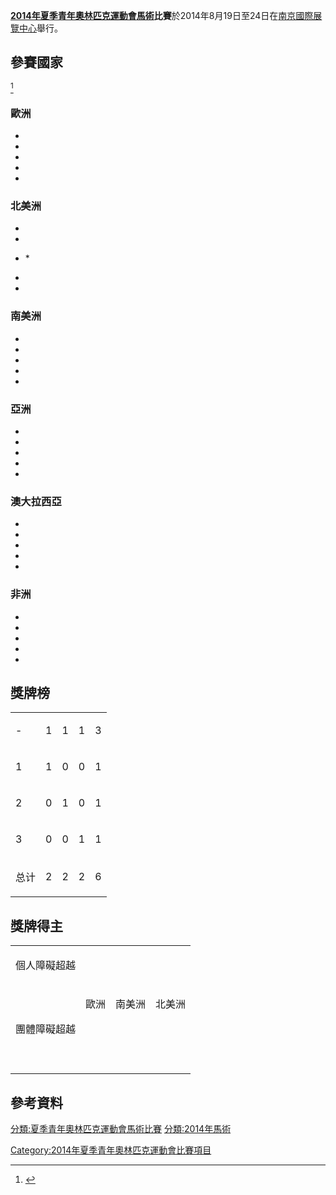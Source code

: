 {{noteTA|G1=Sports}}
{{Infobox Olympic event
|event = 馬術
|games = 2014年夏季青年
|image = [[File:Olympic_rings_without_rims.svg|centre]]
|caption = 
|venue = [[南京國際展覽中心|南京國際展覽中心]]
|dates = 8月19日至24日
|competitors = 
|nations = 
|prev = [[2010年夏季青年奧林匹克運動會馬術比賽|2010]]
|next = [[2018年夏季青年奧林匹克運動會馬術比賽|2018]]
}}

{{2014年夏季青年奧林匹克運動會馬術比賽}}

'''[[2014年夏季青年奧林匹克運動會|2014年夏季青年奧林匹克運動會]][[馬術|馬術]]比賽'''於2014年8月19日至24日在[[南京國際展覽中心|南京國際展覽中心]]舉行。

==參賽國家==

<ref>{{cite web |url=http://athlete.nanjing2014.org/en/index.html |title=存档副本 |accessdate=2014-08-10 |deadurl=yes |archiveurl=https://web.archive.org/web/20140812043800/http://athlete.nanjing2014.org/en/index.html |archivedate=2014-08-12 }}</ref>

===歐洲===
* {{flagIOC|GBR|2014年夏季青年}} 
* {{flagIOC|IRL|2014年夏季青年}} 
* {{flagIOC|ITA|2014年夏季青年}}
* {{flagIOC|NED|2014年夏季青年}}
* {{flagIOC|SWE|2014年夏季青年}} 

===北美洲===
* {{flagIOC|CAY|2014年夏季青年}}
* {{flagIOC|DOM|2014年夏季青年}}
* {{flagIOC|ECU|2014年夏季青年}}*
* {{flagIOC|ESA|2014年夏季青年}}
* {{flagIOC|GUA|2014年夏季青年}} 

===南美洲===
* {{flagIOC|ARG|2014年夏季青年}}
* {{flagIOC|BRA|2014年夏季青年}} 
* {{flagIOC|CHI|2014年夏季青年}} 
* {{flagIOC|PAR|2014年夏季青年}}
* {{flagIOC|URU|2014年夏季青年}} 

===亞洲===
* {{flagIOC|CHN|2014年夏季青年}} 
* {{flagIOC|IRI|2014年夏季青年}} 
* {{flagIOC|KGZ|2014年夏季青年}} 
* {{flagIOC|QAT|2014年夏季青年}}
* {{flagIOC|KSA|2014年夏季青年}}

===澳大拉西亞===
* {{flagIOC|AUS|2014年夏季青年}}
* {{flagIOC|HKG|2014年夏季青年}}
* {{flagIOC|JPN|2014年夏季青年}} 
* {{flagIOC|MAS|2014年夏季青年}} 
* {{flagIOC|NZL|2014年夏季青年}} 

===非洲===
* {{flagIOC|EGY|2014年夏季青年}}
* {{flagIOC|MAR|2014年夏季青年}} 
* {{flagIOC|SEN|2014年夏季青年}} 
* {{flagIOC|RSA|2014年夏季青年}} 
* {{flagIOC|ZIM|2014年夏季青年}}

==獎牌榜==
{| {{RankedMedalTable}}
|-
| - ||align=left|{{flagIOCteam|MIX|2014年夏季青年}} || 1 || 1 || 1 || 3
|-
| 1 ||align=left|{{flagIOCteam|NZL|2014年夏季青年}} || 1 || 0 || 0 || 1
|-
| 2 ||align=left|{{flagIOCteam|ARG|2014年夏季青年}} || 0 || 1 || 0 || 1
|-
| 3 ||align=left|{{flagIOCteam|AUS|2014年夏季青年}} || 0 || 0 || 1 || 1
|- class="sortbottom"
!colspan=2| 总计 || 2 || 2 || 2 || 6
|}

==獎牌得主==
{| {{MedalistTable|type=項目}}
|-
| 個人障礙超越<br/>{{DetailsLink|2014年夏季青年奧林匹克運動會馬術個人障礙超越賽}}
|{{flagIOCmedalist|埃米莉·弗拉泽|NZL|2014年夏季青年}}
|{{flagIOCmedalist|[[馬丁娜·坎皮|馬丁娜·坎皮]]|ARG|2014年夏季青年}}
|{{flagIOCmedalist|杰克·亨特|AUS|2014年夏季青年}}
|-
| 團體障礙超越<br/>{{DetailsLink|2014年夏季青年奧林匹克運動會馬術團體障礙超越賽}}
|歐洲<br> {{flagIOCmedalist|[[馬蒂亞斯·阿爾瓦羅|馬蒂亞斯·阿爾瓦羅]]|ITA|2014年夏季青年}} <br> {{flagIOCmedalist|[[邁克爾·達菲|邁克爾·達菲]]|IRL|2014年夏季青年}} <br> {{flagIOCmedalist|[[傑克·塞韋爾|傑克·塞韋爾]]|GBR|2014年夏季青年}} <br> {{flagIOCmedalist|[[菲利普·阿格倫|菲利普·阿格倫]]|SWE|2014年夏季青年}} <br> {{flagIOCmedalist|[[莉薩·諾倫|莉薩·諾倫]]|NED|2014年夏季青年}} 
|南美洲 <br> {{flagIOCmedalist|[[弗朗西斯科·塞拉芬·卡爾韋洛·馬丁內斯|弗朗西斯科·塞拉芬·卡爾韋洛·馬丁內斯]]|URU|2014年夏季青年}} <br> {{flagIOCmedalist|[[安托萬·波特|安托萬·波特]]|CHI|2014年夏季青年}} <br> {{flagIOCmedalist|[[巴萊裡婭·瑪麗亞·希門尼斯·卡瓦列羅|巴萊裡婭·瑪麗亞·希門尼斯·卡瓦列羅]]|PAR|2014年夏季青年}} <br> {{flagIOCmedalist|[[馬丁娜·坎皮|馬丁娜·坎皮]]|ARG|2014年夏季青年}} <br> {{flagIOCmedalist|[[比安卡·德索薩·羅德裡格斯|比安卡·德索薩·羅德裡格斯]]|BRA|2014年夏季青年}} 
|北美洲 <br> {{flagIOCmedalist|[[波莉·瑟普爾|波莉·瑟普爾]]|CAY|2014年夏季青年}} <br> {{flagIOCmedalist|[[瑪卡蕾娜·奇裡沃加·格蘭哈|瑪卡蕾娜·奇裡沃加·格蘭哈]]|ECU|2014年夏季青年}} <br> {{flagIOCmedalist|[[薩布麗娜·裡韋拉·梅薩|薩布麗娜·裡韋拉·梅薩]]|ESA|2014年夏季青年}} <br> {{flagIOCmedalist|[[斯特凡妮·布蘭德|斯特凡妮·布蘭德]]|GUA|2014年夏季青年}} <br> {{flagIOCmedalist|[[瑪麗亞·加芙列拉·布魯加爾|瑪麗亞·加芙列拉·布魯加爾]]|DOM|2014年夏季青年}}
|}

==參考資料==
{{Reflist}}

{{2014年夏季青年奧林匹克運動會項目}}
{{青年奧林匹克運動會馬術比賽}}

{{DEFAULTSORT:Equestrian At The 2014 Summer Youth Olympics}}
[[Category:2014年夏季青年奧林匹克運動會比賽項目|Category:2014年夏季青年奧林匹克運動會比賽項目]]
[[分類:夏季青年奧林匹克運動會馬術比賽|分類:夏季青年奧林匹克運動會馬術比賽]]
[[分類:2014年馬術|分類:2014年馬術]]